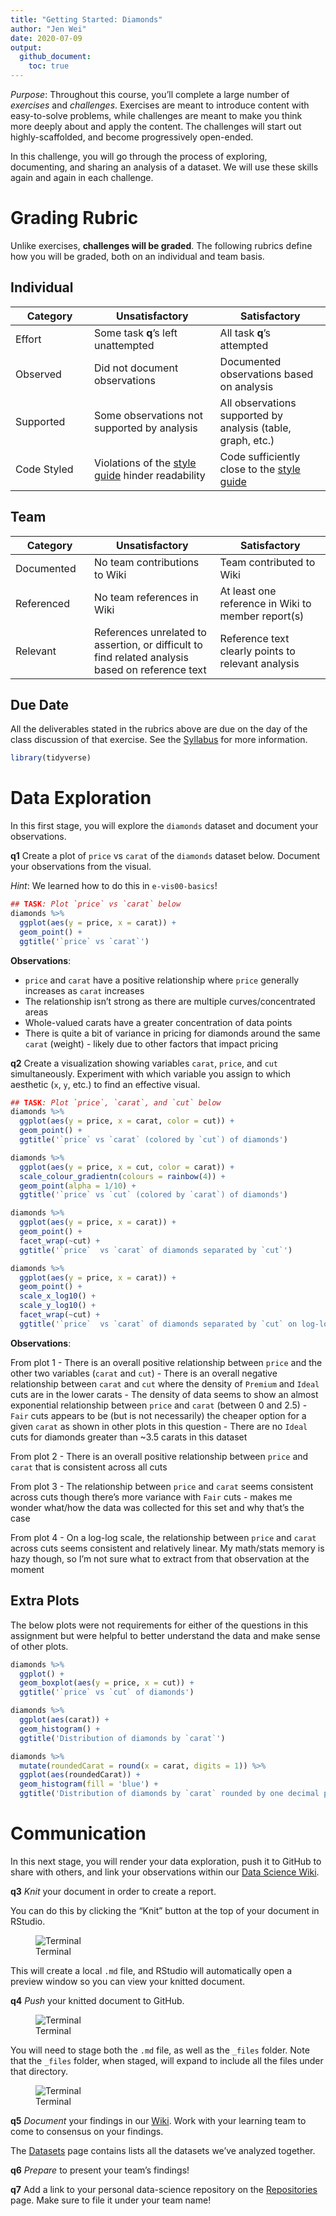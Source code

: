 ```yaml
---
title: "Getting Started: Diamonds"
author: "Jen Wei"
date: 2020-07-09
output:
  github_document:
    toc: true
---
```


*Purpose*: Throughout this course, you'll complete a large number of *exercises* and *challenges*. Exercises are meant to introduce content with easy-to-solve problems, while challenges are meant to make you think more deeply about and apply the content. The challenges will start out highly-scaffolded, and become progressively open-ended.

In this challenge, you will go through the process of exploring, documenting, and sharing an analysis of a dataset. We will use these skills again and again in each challenge.

<!-- include-rubric -->
# Grading Rubric
<!-- -------------------------------------------------- -->

Unlike exercises, **challenges will be graded**. The following rubrics define how you will be graded, both on an individual and team basis.

## Individual
<!-- ------------------------- -->

| Category | Unsatisfactory | Satisfactory |
|----------|----------------|--------------|
| Effort | Some task __q__'s left unattempted | All task __q__'s attempted |
| Observed | Did not document observations | Documented observations based on analysis |
| Supported | Some observations not supported by analysis | All observations supported by analysis (table, graph, etc.) |
| Code Styled | Violations of the [style guide](https://style.tidyverse.org/) hinder readability | Code sufficiently close to the [style guide](https://style.tidyverse.org/) |

## Team
<!-- ------------------------- -->

| Category | Unsatisfactory | Satisfactory |
|----------|----------------|--------------|
| Documented | No team contributions to Wiki | Team contributed to Wiki |
| Referenced | No team references in Wiki | At least one reference in Wiki to member report(s) |
| Relevant | References unrelated to assertion, or difficult to find related analysis based on reference text | Reference text clearly points to relevant analysis |

## Due Date
<!-- ------------------------- -->

All the deliverables stated in the rubrics above are due on the day of the class discussion of that exercise. See the [Syllabus](https://docs.google.com/document/d/1jJTh2DH8nVJd2eyMMoyNGroReo0BKcJrz1eONi3rPSc/edit?usp=sharing) for more information.

```r
library(tidyverse)
```

# Data Exploration
<!-- -------------------------------------------------- -->

In this first stage, you will explore the `diamonds` dataset and document your observations.

__q1__ Create a plot of `price` vs `carat` of the `diamonds` dataset below. Document your observations from the visual.

*Hint*: We learned how to do this in `e-vis00-basics`!

```r
## TASK: Plot `price` vs `carat` below
diamonds %>%
  ggplot(aes(y = price, x = carat)) +
  geom_point() +
  ggtitle('`price` vs `carat`')
```

**Observations**:

- `price` and `carat` have a positive relationship where `price` generally increases as `carat` increases
- The relationship isn't strong as there are multiple curves/concentrated areas
- Whole-valued carats have a greater concentration of data points
- There is quite a bit of variance in pricing for diamonds around the same `carat` (weight) - likely due to other factors that impact pricing

__q2__ Create a visualization showing variables `carat`, `price`, and `cut` simultaneously. Experiment with which variable you assign to which aesthetic (`x`, `y`, etc.) to find an effective visual.

```r
## TASK: Plot `price`, `carat`, and `cut` below
diamonds %>%
  ggplot(aes(y = price, x = carat, color = cut)) +
  geom_point() +
  ggtitle('`price` vs `carat` (colored by `cut`) of diamonds')
```

```r
diamonds %>%
  ggplot(aes(y = price, x = cut, color = carat)) +
  scale_colour_gradientn(colours = rainbow(4)) +
  geom_point(alpha = 1/10) +
  ggtitle('`price` vs `cut` (colored by `carat`) of diamonds')
```

```r
diamonds %>%
  ggplot(aes(y = price, x = carat)) +
  geom_point() +
  facet_wrap(~cut) +
  ggtitle('`price`  vs `carat` of diamonds separated by `cut`')
```

```r
diamonds %>%
  ggplot(aes(y = price, x = carat)) +
  geom_point() +
  scale_x_log10() +
  scale_y_log10() +
  facet_wrap(~cut) +
  ggtitle('`price`  vs `carat` of diamonds separated by `cut` on log-log scale')
```

**Observations**:

From plot 1
- There is an overall positive relationship between `price` and the other two variables (`carat` and `cut`)
- There is an overall negative relationship between `carat` and `cut` where the density of `Premium` and `Ideal` cuts are in the lower carats
- The density of data seems to show an almost exponential relationship between `price` and `carat` (between 0 and 2.5)
- `Fair` cuts appears to be (but is not necessarily) the cheaper option for a given `carat` as shown in other plots in this question
- There are no `Ideal` cuts for diamonds greater than ~3.5 carats in this dataset

From plot 2
- There is an overall positive relationship between `price` and `carat` that is consistent across all cuts

From plot 3
- The relationship between `price` and `carat` seems consistent across cuts though there's more variance with `Fair` cuts - makes me wonder what/how the data was collected for this set and why that's the case

From plot 4
- On a log-log scale, the relationship between `price` and `carat` across cuts seems consistent and relatively linear. My math/stats memory is hazy though, so I'm not sure what to extract from that observation at the moment

## Extra Plots
The below plots were not requirements for either of the questions in this assignment but were helpful to better understand the data and make sense of other plots.

```r
diamonds %>%
  ggplot() +
  geom_boxplot(aes(y = price, x = cut)) +
  ggtitle('`price` vs `cut` of diamonds')

diamonds %>%
  ggplot(aes(carat)) +
  geom_histogram() +
  ggtitle('Distribution of diamonds by `carat`')

diamonds %>%
  mutate(roundedCarat = round(x = carat, digits = 1)) %>%
  ggplot(aes(roundedCarat)) +
  geom_histogram(fill = 'blue') +
  ggtitle('Distribution of diamonds by `carat` rounded by one decimal place')
```

# Communication
<!-- -------------------------------------------------- -->

In this next stage, you will render your data exploration, push it to GitHub to share with others, and link your observations within our [Data Science Wiki](https://olin-data-science.fandom.com/wiki/Olin_Data_Science_Wiki).

__q3__ *Knit* your document in order to create a report.

You can do this by clicking the "Knit" button at the top of your document in RStudio.

![Terminal](./images/c00-knit.png)

This will create a local `.md` file, and RStudio will automatically open a preview window so you can view your knitted document.

__q4__ *Push* your knitted document to GitHub.

![Terminal](./images/c00-unstaged.png)

You will need to stage both the `.md` file, as well as the `_files` folder. Note that the `_files` folder, when staged, will expand to include all the files under that directory.

![Terminal](./images/c00-staged.png)

__q5__ *Document* your findings in our [Wiki](https://olin-data-science.fandom.com/wiki/Olin_Data_Science_Wiki). Work with your learning team to come to consensus on your findings.

The [Datasets](https://olin-data-science.fandom.com/wiki/Datasets) page contains lists all the datasets we've analyzed together.

__q6__ *Prepare* to present your team's findings!

__q7__ Add a link to your personal data-science repository on the [Repositories](https://olin-data-science.fandom.com/wiki/Repositories) page. Make sure to file it under your team name!
